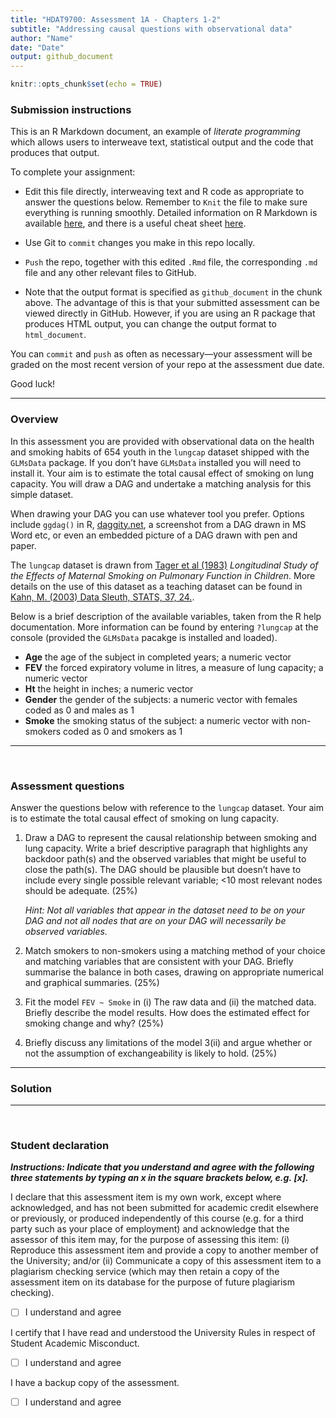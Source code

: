 ---
title: "HDAT9700: Assessment 1A - Chapters 1-2"
subtitle: "Addressing causal questions with observational data"
author: "Name"
date: "Date"
output: github_document
---

```{r setup, include=FALSE}
knitr::opts_chunk$set(echo = TRUE)
```

### Submission instructions
This is an R Markdown document, an example of *literate programming* which allows users to interweave text, statistical output and the code that produces that output. 

To complete your assignment:   

* Edit this file directly, interweaving text and R code as appropriate to answer the questions below. Remember to `Knit` the file to make sure everything is running smoothly. Detailed information on R Markdown is available [here](https://rmarkdown.rstudio.com/lesson-1.html), and there is a useful cheat sheet [here](https://www.rstudio.com/wp-content/uploads/2015/02/rmarkdown-cheatsheet.pdf).  

* Use Git to `commit` changes you make in this repo locally.   

* `Push` the repo, together with this edited `.Rmd` file, the corresponding `.md` file and any other relevant files to GitHub.  

* Note that the output format is specified as `github_document` in the chunk above. The advantage of this is that your submitted assessment can be viewed directly in GitHub. However, if you are using an R package that produces HTML output, you can change the output format to `html_document`.

You can `commit` and `push` as often as necessary---your assessment will be graded on the most recent version of your repo at the assessment due date. 

Good luck!


***

### Overview

In this assessment you are provided with observational data on the health and smoking habits of 654 youth in the `lungcap` dataset shipped with the `GLMsData` package. If you don't have `GLMsData` installed you will need to install it. Your aim is to estimate the total causal effect of smoking on lung capacity. You will draw a DAG and undertake a matching analysis for this simple dataset. 

When drawing your DAG you can use whatever tool you prefer. Options include `ggdag()` in R, [daggity.net](http://dagitty.net/dags.html), a screenshot from a DAG drawn in MS Word etc, or even an embedded picture of a DAG drawn with pen and paper.

The `lungcap` dataset is drawn from [Tager et al (1983)](https://www.nejm.org/doi/full/10.1056/nejm198309223091204) _Longitudinal Study of the Effects of Maternal Smoking on Pulmonary Function in Children_. More details on the use of this dataset as a teaching dataset can be found in [Kahn, M. (2003) Data Sleuth, STATS, 37, 24.](https://www.causeweb.org/cause/filebrowser/download/353).

Below is a brief description of the available variables, taken from the R help documentation. More information can be found by entering `?lungcap` at the console (provided the `GLMsData` pacakge is installed and loaded). 

* **Age** the age of the subject in completed years; a numeric vector                                    
* **FEV** the forced expiratory volume in litres, a measure of lung capacity; a numeric vector                               
* **Ht** the height in inches; a numeric vector 
* **Gender** the gender of the subjects: a numeric vector with females coded as 0 and males as 1                                          
* **Smoke** the smoking status of the subject: a numeric vector with non-smokers coded as 0 and smokers as 1 

***

<br>

### Assessment questions 

Answer the questions below with reference to the `lungcap` dataset. Your aim is to estimate the total causal effect of smoking on lung capacity. 

(1) Draw a DAG to represent the causal relationship between smoking and lung capacity. Write a brief descriptive paragraph that highlights any backdoor path(s) and the observed variables that might be useful to close the path(s). The DAG should be plausible but doesn't have to include every single possible relevant variable; <10 most relevant nodes should be adequate. (25%)

    _Hint: Not all variables that appear in the dataset need to be on your DAG and not all nodes that are on your DAG will necessarily be observed variables._

(2) Match smokers to non-smokers using a matching method of your choice and matching variables that are consistent with your DAG. Briefly summarise the balance in both cases, drawing on appropriate numerical and graphical summaries. (25%)

(3) Fit the model `FEV ~ Smoke` in (i) The raw data and (ii) the matched data. Briefly describe the model results. How does the estimated effect for smoking change and why? (25%)

(4) Briefly discuss any limitations of the model 3(ii) and argue whether or not the assumption of exchangeability is likely to hold. (25%)

***

### Solution 

***

<br>

### Student declaration

**_Instructions: Indicate that you understand and agree with the following three statements by typing an x in the square brackets below, e.g. [x]._** 

I declare that this assessment item is my own work, except where acknowledged, and has not been submitted for academic credit elsewhere or previously, or produced independently of this course (e.g. for a third party such as your place of employment) and acknowledge that the assessor of this item may, for the purpose of assessing this item: (i) Reproduce this assessment item and provide a copy to another member of the University; and/or (ii) Communicate a copy of this assessment item to a plagiarism checking service (which may then retain a copy of the assessment item on its database for the purpose of future plagiarism checking).  

- [ ] I understand and agree

I certify that I have read and understood the University Rules in respect of Student Academic Misconduct.  

- [ ] I understand and agree

I have a backup copy of the assessment.  

- [ ] I understand and agree

